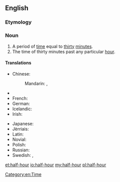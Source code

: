 ==English==

===Etymology===
{{prefix|half|hour}}

===Noun===
{{en-noun|head=[[half]]-[[hour]]}}

# A period of [[time]] equal to [[thirty]] [[minute]]s.
# The time of thirty minutes past any particular [[hour]].

====Translations====
{{trans-top|thirty minutes}}
* Chinese:
*: Mandarin: {{t|cmn|半小時|sc=Hani}}, {{t|cmn|半小时|tr=bànxiǎoshí|sc=Hani}}
* {{trreq|Finnish}}
* French: {{t+|fr|demi-heure|f}}
* German: {{t|de|halbe Stunde|f}}
* Icelandic: {{t-|is|hálftími|m}}
* Irish: {{t-|ga|leathuair}}
{{trans-mid}}
* Japanese: {{t|ja|半時間|tr=はんじかん, hanjikan|sc=Jpan}}
* Jèrriais: {{tø|roa-jer|démi-heuthe|f}}
* Latin: {{t-|la|semihora|alt=sēmihōra|f}}
* Novial: {{tø|nov|mihore}}
* Polish: {{t|pl|pół godziny}}
* Russian: {{t+|ru|полчаса|n|p|tr=polčasá|sc=Cyrl}}
* Swedish: {{t+|sv|halvtimme|c}}, {{t+|sv|halvtimma|c}}
{{trans-bottom}}

[[Category:en:Time]]

[[et:half-hour]]
[[io:half-hour]]
[[my:half-hour]]
[[pl:half-hour]]